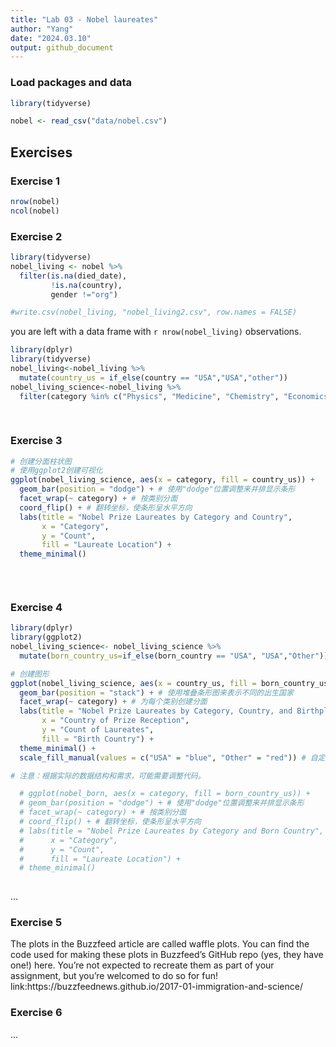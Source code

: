 ```yaml
---
title: "Lab 03 - Nobel laureates"
author: "Yang"
date: "2024.03.10"
output: github_document
---
```


### Load packages and data

```r
library(tidyverse) 
```

```r
nobel <- read_csv("data/nobel.csv")
```

## Exercises

### Exercise 1
```r
nrow(nobel)
ncol(nobel)

```

### Exercise 2

```r
library(tidyverse)
nobel_living <- nobel %>% 
  filter(is.na(died_date),
         !is.na(country),
         gender !="org")

#write.csv(nobel_living, "nobel_living2.csv", row.names = FALSE) 

```
you are left with a data frame with `r nrow(nobel_living)` observations.

```r
library(dplyr)
library(tidyverse)
nobel_living<-nobel_living %>% 
  mutate(country_us = if_else(country == "USA","USA","other"))
nobel_living_science<-nobel_living %>% 
  filter(category %in% c("Physics", "Medicine", "Chemistry", "Economics"))
  
  
```
### Exercise 3

```r

# 创建分面柱状图
# 使用ggplot2创建可视化
ggplot(nobel_living_science, aes(x = category, fill = country_us)) +
  geom_bar(position = "dodge") + # 使用"dodge"位置调整来并排显示条形
  facet_wrap(~ category) + # 按类别分面
  coord_flip() + # 翻转坐标，使条形呈水平方向
  labs(title = "Nobel Prize Laureates by Category and Country",
       x = "Category",
       y = "Count",
       fill = "Laureate Location") +
  theme_minimal()

  
  
```
### Exercise 4
```r
library(dplyr)
library(ggplot2)
nobel_living_science<- nobel_living_science %>% 
  mutate(born_country_us=if_else(born_country == "USA", "USA","Other")) 

# 创建图形
ggplot(nobel_living_science, aes(x = country_us, fill = born_country_us)) +
  geom_bar(position = "stack") + # 使用堆叠条形图来表示不同的出生国家
  facet_wrap(~ category) + # 为每个类别创建分面
  labs(title = "Nobel Prize Laureates by Category, Country, and Birthplace",
       x = "Country of Prize Reception",
       y = "Count of Laureates",
       fill = "Birth Country") +
  theme_minimal() +
  scale_fill_manual(values = c("USA" = "blue", "Other" = "red")) # 自定义填充颜色

# 注意：根据实际的数据结构和需求，可能需要调整代码。

  # ggplot(nobel_born, aes(x = category, fill = born_country_us)) +
  # geom_bar(position = "dodge") + # 使用"dodge"位置调整来并排显示条形
  # facet_wrap(~ category) + # 按类别分面
  # coord_flip() + # 翻转坐标，使条形呈水平方向
  # labs(title = "Nobel Prize Laureates by Category and Born Country",
  #      x = "Category",
  #      y = "Count",
  #      fill = "Laureate Location") +
  # theme_minimal()
  

```

...

### Exercise 5

The plots in the Buzzfeed article are called waffle plots. You can find the code used for making these plots in Buzzfeed’s GitHub repo (yes, they have one!) here. You’re not expected to recreate them as part of your assignment, but you’re welcomed to do so for fun!
 link:https://buzzfeednews.github.io/2017-01-immigration-and-science/

### Exercise 6

...
